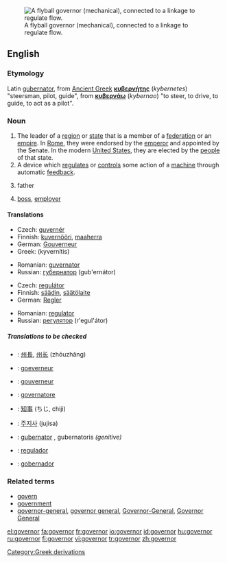 [[Image:Centrifugal governor.png|thumb|right|A flyball governor (mechanical), connected to a linkage to regulate flow.]]
==English==

===Etymology===
[[Category:Greek derivations]]
Latin [[gubernator]], from [[Ancient Greek]] '''[[κυβερνήτης]]''' (''kybernetes'') "steersman, pilot, guide", from '''[[κυβερνάω]]''' (''kybernao'') "to steer, to drive, to guide, to act as a pilot".

===Noun===
{{en-noun}}

#The leader of a [[region]] or [[state]] that is a member of a [[federation]] or an [[empire]].  In [[Roman Empire|Rome]], they were endorsed by the [[emperor]] and appointed by the Senate.  In the modern [[United States]], they are elected by the [[people]] of that state.
#A device which [[regulate]]s or [[control]]s some action of a [[machine]] through automatic [[feedback]].
#{{informal}} father
#{{informal}} [[boss]], [[employer]]

====Translations====
{{trans-top|leader of a region or state}}
*Czech: [[guvernér]] {{m}}
*Finnish: [[kuvernööri]], [[maaherra]]
*German: [[Gouverneur]] {{m}}
*Greek: {{t|el|κυβερνήτης|m|}} (kyvernítis)
{{trans-mid}}
*Romanian: [[guvernator]] {{n}}
*Russian: [[губернатор]] (gub'ernátor) {{m}}
{{trans-bottom}}

{{trans-top|device which regulates or controls}}
*Czech: [[regulátor]] {{m}}
*Finnish: [[säädin]], [[säätölaite]]
*German: [[Regler]] {{m}}
{{trans-mid}}
*Romanian: [[regulator]] {{m}}
*Russian: [[регулятор]] (r'egul'átor) {{m}}
{{trans-bottom}}

=====Translations to be checked=====
{{checktrans-top}}
*{{ttbc|Chinese}}: [[州長]], [[州长]] (zhōuzhǎng)
*{{ttbc|Dutch}}: [[goeverneur]] {{m}}
*{{ttbc|French}}: [[gouverneur]] {{m}}
*{{ttbc|Italian}}: [[governatore]] {{m}}
*{{ttbc|Japanese}}: [[知事]] (ちじ, chiji)
*{{ttbc|Korean}}: [[주지사]] (jujisa)
*{{ttbc|Latin}}: [[gubernator]] {{m}}, gubernatoris ''(genitive)''
*{{ttbc|Portuguese}}: [[regulador]] {{m}}
*{{ttbc|Spanish}}: [[gobernador]] {{m}}
{{checktrans-bottom}}

===Related terms===
*[[govern]]
*[[government]]
*[[governor-general]], [[governor general]], [[Governor-General]], [[Governor General]]

[[el:governor]]
[[fa:governor]]
[[fr:governor]]
[[io:governor]]
[[id:governor]]
[[hu:governor]]
[[ru:governor]]
[[fi:governor]]
[[vi:governor]]
[[tr:governor]]
[[zh:governor]]